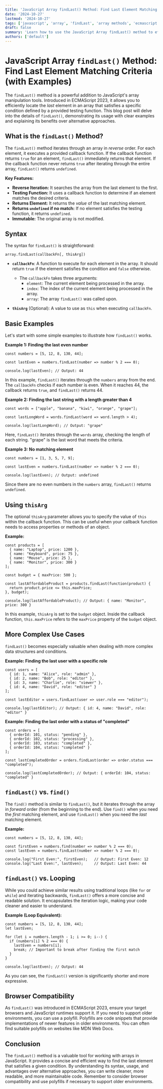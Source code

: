 ```yaml
---
title: 'JavaScript Array findLast() Method: Find Last Element Matching Criteria (with Examples)'
date: '2024-10-27'
lastmod: '2024-10-27'
tags: ['javascript', 'array', 'findLast', 'array methods', 'ecmascript', 'programming']
draft: false
summary: 'Learn how to use the JavaScript Array findLast() method to efficiently find the last element in an array that satisfies a provided testing function. Includes detailed examples and use cases.'
authors: ['default']
---
```


# JavaScript Array `findLast()` Method: Find Last Element Matching Criteria (with Examples)

The `findLast()` method is a powerful addition to JavaScript's array manipulation tools. Introduced in ECMAScript 2023, it allows you to efficiently locate the _last_ element in an array that satisfies a specific condition defined by a provided testing function. This blog post will delve into the details of `findLast()`, demonstrating its usage with clear examples and explaining its benefits over alternative approaches.

## What is the `findLast()` Method?

The `findLast()` method iterates through an array in _reverse_ order. For each element, it executes a provided callback function. If the callback function returns `true` for an element, `findLast()` immediately returns that element. If the callback function never returns `true` after iterating through the entire array, `findLast()` returns `undefined`.

**Key Features:**

- **Reverse Iteration:** It searches the array from the last element to the first.
- **Testing Function:** It uses a callback function to determine if an element matches the desired criteria.
- **Returns Element:** It returns the _value_ of the last matching element.
- **Returns `undefined` if no match:** If no element satisfies the testing function, it returns `undefined`.
- **Immutable:** The original array is not modified.

## Syntax

The syntax for `findLast()` is straightforward:

```plaintext
array.findLast(callbackFn[, thisArg])
```

- **`callbackFn`**: A function to execute for each element in the array. It should return `true` if the element satisfies the condition and `false` otherwise.

  - The `callbackFn` takes three arguments:
    - `element`: The current element being processed in the array.
    - `index`: The index of the current element being processed in the array.
    - `array`: The array `findLast()` was called upon.

- **`thisArg`** (Optional): A value to use as `this` when executing `callbackFn`.

## Basic Examples

Let's start with some simple examples to illustrate how `findLast()` works.

**Example 1: Finding the last even number**

```plaintext
const numbers = [5, 12, 8, 130, 44];

const lastEven = numbers.findLast(number => number % 2 === 0);

console.log(lastEven); // Output: 44
```

In this example, `findLast()` iterates through the `numbers` array from the end. The `callbackFn` checks if each number is even. When it reaches 44, the callback returns `true`, and `findLast()` returns 44.

**Example 2: Finding the last string with a length greater than 4**

```plaintext
const words = ["apple", "banana", "kiwi", "orange", "grape"];

const lastLongWord = words.findLast(word => word.length > 4);

console.log(lastLongWord); // Output: "grape"
```

Here, `findLast()` iterates through the `words` array, checking the length of each string. "grape" is the last word that meets the criteria.

**Example 3: No matching element**

```plaintext
const numbers = [1, 3, 5, 7, 9];

const lastEven = numbers.findLast(number => number % 2 === 0);

console.log(lastEven); // Output: undefined
```

Since there are no even numbers in the `numbers` array, `findLast()` returns `undefined`.

## Using `thisArg`

The optional `thisArg` parameter allows you to specify the value of `this` within the callback function. This can be useful when your callback function needs to access properties or methods of an object.

**Example:**

```plaintext
const products = [
  { name: "Laptop", price: 1200 },
  { name: "Keyboard", price: 75 },
  { name: "Mouse", price: 25 },
  { name: "Monitor", price: 300 }
];

const budget = { maxPrice: 500 };

const lastAffordableProduct = products.findLast(function(product) {
  return product.price <= this.maxPrice;
}, budget);

console.log(lastAffordableProduct); // Output: { name: "Monitor", price: 300 }
```

In this example, `thisArg` is set to the `budget` object. Inside the callback function, `this.maxPrice` refers to the `maxPrice` property of the `budget` object.

## More Complex Use Cases

`findLast()` becomes especially valuable when dealing with more complex data structures and conditions.

**Example: Finding the last user with a specific role**

```plaintext
const users = [
  { id: 1, name: "Alice", role: "admin" },
  { id: 2, name: "Bob", role: "editor" },
  { id: 3, name: "Charlie", role: "viewer" },
  { id: 4, name: "David", role: "editor" }
];

const lastEditor = users.findLast(user => user.role === "editor");

console.log(lastEditor); // Output: { id: 4, name: "David", role: "editor" }
```

**Example: Finding the last order with a status of "completed"**

```plaintext
const orders = [
  { orderId: 101, status: "pending" },
  { orderId: 102, status: "processing" },
  { orderId: 103, status: "completed" },
  { orderId: 104, status: "completed" }
];

const lastCompletedOrder = orders.findLast(order => order.status === "completed");

console.log(lastCompletedOrder); // Output: { orderId: 104, status: "completed" }
```

## `findLast()` vs. `find()`

The `find()` method is similar to `findLast()`, but it iterates through the array in _forward_ order (from the beginning to the end). Use `find()` when you need the _first_ matching element, and use `findLast()` when you need the _last_ matching element.

**Example:**

```plaintext
const numbers = [5, 12, 8, 130, 44];

const firstEven = numbers.find(number => number % 2 === 0);
const lastEven = numbers.findLast(number => number % 2 === 0);

console.log("First Even:", firstEven);   // Output: First Even: 12
console.log("Last Even:", lastEven);     // Output: Last Even: 44
```

## `findLast()` vs. Looping

While you could achieve similar results using traditional loops (like `for` or `while`) and iterating backwards, `findLast()` offers a more concise and readable solution. It encapsulates the iteration logic, making your code cleaner and easier to understand.

**Example (Loop Equivalent):**

```plaintext
const numbers = [5, 12, 8, 130, 44];
let lastEven;

for (let i = numbers.length - 1; i >= 0; i--) {
  if (numbers[i] % 2 === 0) {
    lastEven = numbers[i];
    break; // Important to break after finding the first match
  }
}

console.log(lastEven); // Output: 44
```

As you can see, the `findLast()` version is significantly shorter and more expressive.

## Browser Compatibility

As `findLast()` was introduced in ECMAScript 2023, ensure your target browsers and JavaScript runtimes support it. If you need to support older environments, you can use a polyfill. Polyfills are code snippets that provide implementations of newer features in older environments. You can often find suitable polyfills on websites like MDN Web Docs.

## Conclusion

The `findLast()` method is a valuable tool for working with arrays in JavaScript. It provides a concise and efficient way to find the last element that satisfies a given condition. By understanding its syntax, usage, and advantages over alternative approaches, you can write cleaner, more readable, and more maintainable code. Remember to consider browser compatibility and use polyfills if necessary to support older environments.
